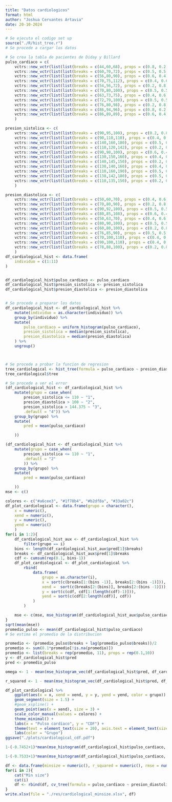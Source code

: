 ```yaml
---
title: "Datos cardiologicos"
format: html
author: "Joshua Cervantes Artavia"
date: 20-10-2024
---
```



```r
# Se ejecuta el codigo set up
source("./R/hist_tree.r")
# Se procede a cargar los datos

```


```r

# Se crea la tabla de pacientes de Diday y Billard
pulso_cardiaco = c(
    vctrs::new_vctr(list(list(breaks = c(44,60,68), props = c(0.8, 0.2))), class = "symbolic_histogram"), 
    vctrs::new_vctr(list(list(breaks = c(60,70,72), props = c(0.5, 0.5))), class = "symbolic_histogram"),
    vctrs::new_vctr(list(list(breaks = c(56,80,90), props = c(0.6, 0.4))), class = "symbolic_histogram"),
    vctrs::new_vctr(list(list(breaks = c(70,75,112), props = c(0.4, 0.6))), class = "symbolic_histogram"),
    vctrs::new_vctr(list(list(breaks = c(54,56,72), props = c(0.2, 0.8))), class = "symbolic_histogram"),
    vctrs::new_vctr(list(list(breaks = c(70,80,100), props = c(0.5, 0.5))), class = "symbolic_histogram"),
    vctrs::new_vctr(list(list(breaks = c(63,73,75), props = c(0.4, 0.6))), class = "symbolic_histogram"),
    vctrs::new_vctr(list(list(breaks = c(72,79,100), props = c(0.5, 0.5))), class = "symbolic_histogram"),
    vctrs::new_vctr(list(list(breaks = c(76,80,98), props = c(0.2, 0.8))), class = "symbolic_histogram"),
    vctrs::new_vctr(list(list(breaks = c(86,94,96), props = c(0.8, 0.2))), class = "symbolic_histogram"),
    vctrs::new_vctr(list(list(breaks = c(86,89,89), props = c(0.6, 0.4))), class = "symbolic_histogram")
    )

presion_sistolica <- c(
    vctrs::new_vctr(list(list(breaks = c(90,95,100), props = c(0.2, 0.8))), class = "symbolic_histogram"), 
    vctrs::new_vctr(list(list(breaks = c(90,110,110), props = c(0.4, 0.6))), class = "symbolic_histogram"),
    vctrs::new_vctr(list(list(breaks = c(140,160,180), props = c(0.5, 0.5))), class = "symbolic_histogram"),
    vctrs::new_vctr(list(list(breaks = c(110,120,142), props = c(0.2, 0.8))), class = "symbolic_histogram"),
    vctrs::new_vctr(list(list(breaks = c(90,98,100), props = c(0.6, 0.4))), class = "symbolic_histogram"),
    vctrs::new_vctr(list(list(breaks = c(130,150,160), props = c(0.4, 0.6))), class = "symbolic_histogram"),
    vctrs::new_vctr(list(list(breaks = c(140,145,150), props = c(0.2, 0.8))), class = "symbolic_histogram"),
    vctrs::new_vctr(list(list(breaks = c(130,140,160), props = c(0.4, 0.8))), class = "symbolic_histogram"),
    vctrs::new_vctr(list(list(breaks = c(110,160,190), props = c(0.5, 0.5))), class = "symbolic_histogram"),
    vctrs::new_vctr(list(list(breaks = c(138,142,180), props = c(0.5, 0.5))), class = "symbolic_histogram"),
    vctrs::new_vctr(list(list(breaks = c(110,135,150), props = c(0.2, 0.8))), class = "symbolic_histogram")
    )

presion_diastolica <- c(
    vctrs::new_vctr(list(list(breaks = c(50,60,70), props = c(0.4, 0.6))), class = "symbolic_histogram"), 
    vctrs::new_vctr(list(list(breaks = c(70,80,90), props = c(0.2, 0.8))), class = "symbolic_histogram"),
    vctrs::new_vctr(list(list(breaks = c(90,92,100), props = c(0.5, 0.5))), class = "symbolic_histogram"),
    vctrs::new_vctr(list(list(breaks = c(80,85,108), props = c(0.6, 0.4))), class = "symbolic_histogram"),
    vctrs::new_vctr(list(list(breaks = c(50,63,70), props = c(0.4, 0.6))), class = "symbolic_histogram"),
    vctrs::new_vctr(list(list(breaks = c(80,90,100), props = c(0.5, 0.5))), class = "symbolic_histogram"),
    vctrs::new_vctr(list(list(breaks = c(60,80,100), props = c(0.2, 0.8))), class = "symbolic_histogram"),
    vctrs::new_vctr(list(list(breaks = c(76,85,90), props = c(0.5, 0.5))), class = "symbolic_histogram"),
    vctrs::new_vctr(list(list(breaks = c(70,100,110), props = c(0.4, 0.6))), class = "symbolic_histogram"),
    vctrs::new_vctr(list(list(breaks = c(90,100,110), props = c(0.4, 0.6))), class = "symbolic_histogram"),
    vctrs::new_vctr(list(list(breaks = c(78,88,100), props = c(0.2, 0.8))), class = "symbolic_histogram")
    )
df_cardiological_hist <- data.frame(
    individuo = c(1:11)
)


df_cardiological_hist$pulso_cardiaco <- pulso_cardiaco
df_cardiological_hist$presion_sistolica <- presion_sistolica
df_cardiological_hist$presion_diastolica <- presion_diastolica


# Se procede a preparar los datos 
df_cardiological_hist <- df_cardiological_hist %>%
    mutate(individuo = as.character(individuo)) %>%
    group_by(individuo) %>%
    mutate(
        pulso_cardiaco = uniform_histogram(pulso_cardiaco), 
        presion_sistolica = median(presion_sistolica), 
        presion_diastolica = median(presion_diastolica)
    ) %>%
    ungroup()




```

```r
# Se procede a probar la funcion de regresion 
tree_cardiological <- hist_tree(formula = pulso_cardiaco ~ presion_diastolica + presion_sistolica, data = df_cardiological_hist %>% dplyr::select(-individuo), minsize = 1)
tree_cardiological$tree

# Se procede a ver el error
(df_cardiological_hist <- df_cardiological_hist %>%
    mutate(grupo = case_when(
        presion_sistolica <= 110 ~ "1",
        presion_diastolica > 100 ~ "2", 
        presion_sistolica > 144.375 ~ "3", 
        .default = "4")) %>%
    group_by(grupo) %>%
    mutate(
        pred = mean(pulso_cardiaco)

    ))

(df_cardiological_hist <- df_cardiological_hist %>%
    mutate(grupo = case_when(
        presion_sistolica <= 110 ~ "1",
        .default = "2"
        )) %>%
    group_by(grupo) %>%
    mutate(
        pred = mean(pulso_cardiaco)

    ))
mse <- c()

colores <- c("#a6cee3", "#1f78b4", "#b2df8a", "#33a02c")
df_plot_cardiological <- data.frame(grupo = character(), 
    x = numeric(), 
    xend = numeric(), 
    y = numeric(), 
    yend = numeric()
    )
for(i in 1:2){
    df_cardiological_hist_aux <- df_cardiological_hist %>% 
        filter(grupo == i)
    bins <- length(df_cardiological_hist_aux$pred[1]$breaks)
    breaks <- df_cardiological_hist_aux$pred[1]$breaks
    cdf <- cumsum(rep(0.1, bins-1))
    df_plot_cardiological <- df_plot_cardiological %>%
        rbind(
            data.frame(
                grupo = as.character(i), 
                x = sort(c(breaks[1:(bins -1)], breaks[2:(bins -1)])),
                xend =  sort(c(breaks[2:(bins)], breaks[2:(bins -1)])),
                y = sort(c(cdf, cdf[1:(length(cdf)-1)])),
                yend = sort(c(cdf[2:length(cdf)], cdf))
            )
        )

    mse <- c(mse, mse_histogram(df_cardiological_hist_aux$pulso_cardiaco, df_cardiological_hist_aux$pred[1]))
}
sqrt(mean(mse))
promedio_pulso <- mean(df_cardiological_hist$pulso_cardiaco)
# Se estima el promedio de la distribucion 

promedio <- (promedio_pulso$breaks + lag(promedio_pulso$breaks))/2
promedio <- sum(0.1*promedio[!is.na(promedio)])
promedio <- list(breaks = rep(promedio, 11), props = rep(0.1,10))
y <- df_cardiological_hist$pred
pred <- promedio_pulso

omega <- 1 - mean(mse_histogram_vec(df_cardiological_hist$pred, df_cardiological_hist$pulso_cardiaco))/mean(mse_histogram(df_cardiological_hist$pulso_cardiaco, promedio))

r_squared <- 1 - mean(mse_histogram_vec(df_cardiological_hist$pred, df_cardiological_hist$pulso_cardiaco))/mean(mse_histogram(df_cardiological_hist$pulso_cardiaco, promedio_pulso))

df_plot_cardiological %>%
    ggplot(aes(x = x, xend = xend, y = y, yend = yend, color = grupo)) +
    geom_segment(size = 1.5) + 
    #geom_xspline() +
    geom_point(aes(x = xend), size = 3) +
    scale_color_manual(values = colores) + 
    theme_minimal() + 
    labs(x = "Pulso cardíaco", y = "CDF") +
    theme(text = element_text(size = 20), axis.text = element_text(size = 20), legend.text = element_text(size = 20) ) +
    labs(color = "Grupo")
ggsave("./plots/cardiological_cdf.pdf")

```

```r
1-(-0.7452+1)*mean(mse_histogram(df_cardiological_hist$pulso_cardiaco, promedio))/mean(mse_histogram(df_cardiological_hist$pulso_cardiaco, promedio_pulso))

1-(-0.7533+1)*mean(mse_histogram(df_cardiological_hist$pulso_cardiaco, promedio))/mean(mse_histogram(df_cardiological_hist$pulso_cardiaco, promedio_pulso))
```


```r
df <- data.frame(minsize = numeric(), r_squared = numeric(), rmse = numeric(), omega = numeric())
for(i in 2){
    cat("Min size")
    cat(i)
    df <- rbind(df, cv_tree(formula = pulso_cardiaco ~ presion_diastolica + presion_sistolica, data = df_cardiological_hist, minsize = i))
}
write.xlsx(file = "./res/cardiological_minsize.xlsx", df)
```